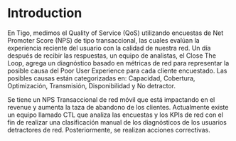 # Introduction

En Tigo, medimos el Quality of Service (QoS) utilizando encuestas de Net
Promoter Score (NPS) de tipo transaccional, las cuales evalúan la
experiencia reciente del usuario con la calidad de nuestra red. Un día
después de recibir las respuestas, un equipo de analistas, el Close The
Loop, agrega un diagnóstico basado en métricas de red para representar la
posible causa del Poor User Experience para cada cliente encuestado. Las
posibles causas están categorizadas en: Capacidad, Cobertura, Optimización,
Transmisión, Disponibilidad y No detractor.

Se tiene un NPS Transaccional de red móvil que está impactando en el
revenue y aumenta la taza de abandono de los clientes. Actualmente existe
un equipo llamado CTL que analiza las encuestas y los KPIs de red con el
fin de realizar una clasificación manual de los diagnósticos de los
usuarios detractores de red. Posteriormente, se realizan acciones
correctivas.
